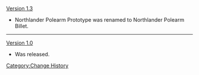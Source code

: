 [[Version 1.3]]
*Northlander Polearm Prototype was renamed to Northlander Polearm Billet.
----
[[Version 1.0]]
*Was released.
<noinclude>
[[Category:Change History]]
</noinclude>